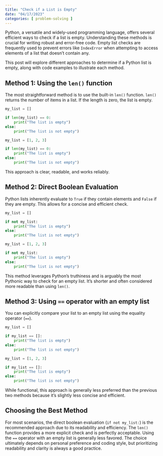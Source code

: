 ```yaml
---
title: "Check if a List is Empty"
date: "04/17/2023"
categories: [ problem-solving ]
---
```



Python, a versatile and widely-used programming language, offers several efficient ways to check if a list is empty.  Understanding these methods is crucial for writing robust and error-free code.  Empty list checks are frequently used to prevent errors like `IndexError` when attempting to access elements of a list that doesn't contain any.

This post will explore different approaches to determine if a Python list is empty, along with code examples to illustrate each method.

## Method 1: Using the `len()` function

The most straightforward method is to use the built-in `len()` function.  `len()` returns the number of items in a list.  If the length is zero, the list is empty.

```python
my_list = []

if len(my_list) == 0:
    print("The list is empty")
else:
    print("The list is not empty")

my_list = [1, 2, 3]

if len(my_list) == 0:
    print("The list is empty")
else:
    print("The list is not empty")
```

This approach is clear, readable, and works reliably.


## Method 2: Direct Boolean Evaluation

Python lists inherently evaluate to `True` if they contain elements and `False` if they are empty. This allows for a concise and efficient check.

```python
my_list = []

if not my_list:
    print("The list is empty")
else:
    print("The list is not empty")

my_list = [1, 2, 3]

if not my_list:
    print("The list is empty")
else:
    print("The list is not empty")

```

This method leverages Python's truthiness and is arguably the most Pythonic way to check for an empty list.  It's shorter and often considered more readable than using `len()`.


## Method 3: Using `==` operator with an empty list

You can explicitly compare your list to an empty list using the equality operator (`==`).

```python
my_list = []

if my_list == []:
    print("The list is empty")
else:
    print("The list is not empty")

my_list = [1, 2, 3]

if my_list == []:
    print("The list is empty")
else:
    print("The list is not empty")
```

While functional, this approach is generally less preferred than the previous two methods because it's slightly less concise and efficient.


## Choosing the Best Method

For most scenarios, the direct boolean evaluation (`if not my_list:`) is the recommended approach due to its readability and efficiency.  The `len()` function provides a more explicit check and is perfectly acceptable.  Using the `==` operator with an empty list is generally less favored.  The choice ultimately depends on personal preference and coding style, but prioritizing readability and clarity is always a good practice.

